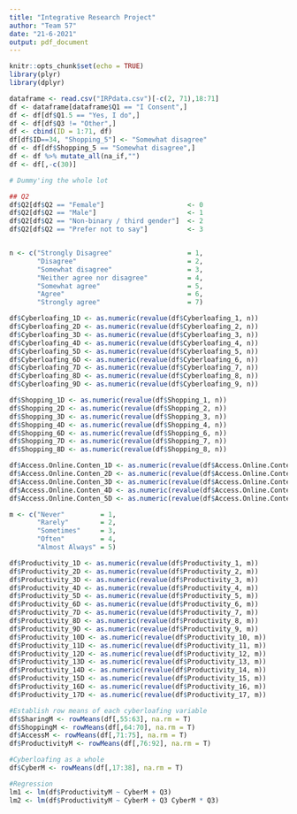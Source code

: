 ```yaml
---
title: "Integrative Research Project"
author: "Team 57"
date: "21-6-2021"
output: pdf_document
---
```


```r
knitr::opts_chunk$set(echo = TRUE)
library(plyr)
library(dplyr)
```

```r
dataframe <- read.csv("IRPdata.csv")[-c(2, 71),18:71]
df <- dataframe[dataframe$Q1 == "I Consent",]
df <- df[df$Q1.5 == "Yes, I do",]
df <- df[df$Q3 != "Other",]
df <- cbind(ID = 1:71, df)
df[df$ID==34, "Shopping_5"] <- "Somewhat disagree"
df <- df[df$Shopping_5 == "Somewhat disagree",]
df <- df %>% mutate_all(na_if,"")
df <- df[,-c(30)]
```

```r
# Dummy'ing the whole lot

## Q2
df$Q2[df$Q2 == "Female"]                     <- 0
df$Q2[df$Q2 == "Male"]                       <- 1
df$Q2[df$Q2 == "Non-binary / third gender"]  <- 2
df$Q2[df$Q2 == "Prefer not to say"]          <- 3


n <- c("Strongly Disagree"                   = 1, 
       "Disagree"                            = 2, 
       "Somewhat disagree"                   = 3, 
       "Neither agree nor disagree"          = 4, 
       "Somewhat agree"                      = 5, 
       "Agree"                               = 6, 
       "Strongly agree"                      = 7)

df$Cyberloafing_1D <- as.numeric(revalue(df$Cyberloafing_1, n))
df$Cyberloafing_2D <- as.numeric(revalue(df$Cyberloafing_2, n))
df$Cyberloafing_3D <- as.numeric(revalue(df$Cyberloafing_3, n))
df$Cyberloafing_4D <- as.numeric(revalue(df$Cyberloafing_4, n))
df$Cyberloafing_5D <- as.numeric(revalue(df$Cyberloafing_5, n))
df$Cyberloafing_6D <- as.numeric(revalue(df$Cyberloafing_6, n))
df$Cyberloafing_7D <- as.numeric(revalue(df$Cyberloafing_7, n))
df$Cyberloafing_8D <- as.numeric(revalue(df$Cyberloafing_8, n))
df$Cyberloafing_9D <- as.numeric(revalue(df$Cyberloafing_9, n))

df$Shopping_1D <- as.numeric(revalue(df$Shopping_1, n))
df$Shopping_2D <- as.numeric(revalue(df$Shopping_2, n))
df$Shopping_3D <- as.numeric(revalue(df$Shopping_3, n))
df$Shopping_4D <- as.numeric(revalue(df$Shopping_4, n))
df$Shopping_6D <- as.numeric(revalue(df$Shopping_6, n))
df$Shopping_7D <- as.numeric(revalue(df$Shopping_7, n))
df$Shopping_8D <- as.numeric(revalue(df$Shopping_8, n))

df$Access.Online.Conten_1D <- as.numeric(revalue(df$Access.Online.Conten_1, n))
df$Access.Online.Conten_2D <- as.numeric(revalue(df$Access.Online.Conten_2, n))
df$Access.Online.Conten_3D <- as.numeric(revalue(df$Access.Online.Conten_3, n))
df$Access.Online.Conten_4D <- as.numeric(revalue(df$Access.Online.Conten_4, n))
df$Access.Online.Conten_5D <- as.numeric(revalue(df$Access.Online.Conten_5, n))

m <- c("Never"         = 1,
       "Rarely"        = 2,
       "Sometimes"     = 3,
       "Often"         = 4,
       "Almost Always" = 5)

df$Productivity_1D <- as.numeric(revalue(df$Productivity_1, m))
df$Productivity_2D <- as.numeric(revalue(df$Productivity_2, m))
df$Productivity_3D <- as.numeric(revalue(df$Productivity_3, m))
df$Productivity_4D <- as.numeric(revalue(df$Productivity_4, m))
df$Productivity_5D <- as.numeric(revalue(df$Productivity_5, m))
df$Productivity_6D <- as.numeric(revalue(df$Productivity_6, m))
df$Productivity_7D <- as.numeric(revalue(df$Productivity_7, m))
df$Productivity_8D <- as.numeric(revalue(df$Productivity_8, m))
df$Productivity_9D <- as.numeric(revalue(df$Productivity_9, m))
df$Productivity_10D <- as.numeric(revalue(df$Productivity_10, m))
df$Productivity_11D <- as.numeric(revalue(df$Productivity_11, m))
df$Productivity_12D <- as.numeric(revalue(df$Productivity_12, m))
df$Productivity_13D <- as.numeric(revalue(df$Productivity_13, m))
df$Productivity_14D <- as.numeric(revalue(df$Productivity_14, m))
df$Productivity_15D <- as.numeric(revalue(df$Productivity_15, m))
df$Productivity_16D <- as.numeric(revalue(df$Productivity_16, m))
df$Productivity_17D <- as.numeric(revalue(df$Productivity_17, m))
```

```r
#Establish row means of each cyberloafing variable
df$SharingM <- rowMeans(df[,55:63], na.rm = T)
df$ShoppingM <- rowMeans(df[,64:70], na.rm = T)
df$AccessM <- rowMeans(df[,71:75], na.rm = T)
df$ProductivityM <- rowMeans(df[,76:92], na.rm = T)

#Cyberloafing as a whole
df$CyberM <- rowMeans(df[,17:38], na.rm = T)
```

```r
#Regression
lm1 <- lm(df$ProductivityM ~ CyberM + Q3)
lm2 <- lm(df$ProductivityM ~ CyberM + Q3 CyberM * Q3)
```
